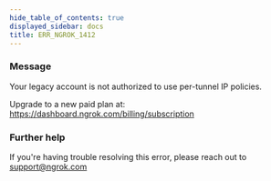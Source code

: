 ```yaml
---
hide_table_of_contents: true
displayed_sidebar: docs
title: ERR_NGROK_1412
---
```


### Message

Your legacy account is not authorized to use per-tunnel IP policies.

Upgrade to a new paid plan at: https://dashboard.ngrok.com/billing/subscription

### Further help

If you're having trouble resolving this error, please reach out to [support@ngrok.com](mailto:support@ngrok.com?subject=Help%20with%20ERR_NGROK_1412)
